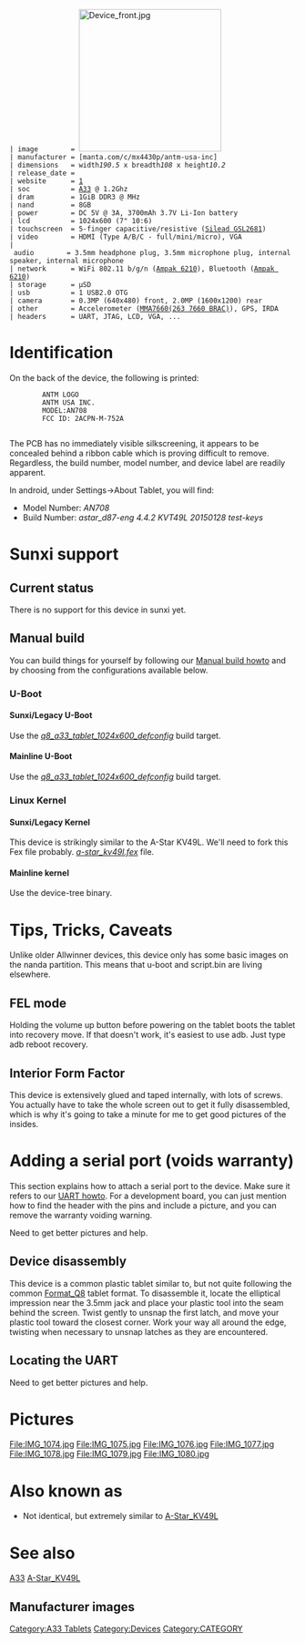  | image        = [[File:Device_front.jpg|250px]]
 | manufacturer = [manta.com/c/mx4430p/antm-usa-inc]
 | dimensions   = width''190.5'' x breadth''108'' x height''10.2''
 | release_date = {{Edit|Month year}}
 | website      = [http://www.manta.com/cp/mx4430p/550c99fdbd2a5a746d479a1e/tablet-pc]
 | soc          = [[A33]] @ 1.2Ghz
 | dram         = 1GiB DDR3 @ {{Edit|xxx}}MHz
 | nand         = 8GB
 | power        = DC 5V @ 3A, 3700mAh 3.7V Li-Ion battery
 | lcd          = 1024x600 (7" 10:6)
 | touchscreen  = 5-finger capacitive/resistive ([[Touchscreen#Silead|Silead GSL2681]])
 | video        = HDMI (Type A/B/C - full/mini/micro), VGA
 | audio        = 3.5mm headphone plug, 3.5mm microphone plug, internal speaker, internal microphone
 | network      = WiFi 802.11 b/g/n ([[Wifi#Ampak|Ampak 6210]]), Bluetooth ([[Wifi#Ampak|Ampak 6210]])
 | storage      = µSD
 | usb          = 1 USB2.0 OTG
 | camera       = 0.3MP (640x480) front, 2.0MP (1600x1200) rear
 | other        = Accelerometer ([[Accelerometer#FreeScale|MMA7660(263 7660 BRAC)]]), GPS, IRDA
 | headers      = UART, JTAG, LCD, VGA, ...

{{Remove_only_when_finished|This page needs to be properly filled according to the [[New_Device_howto |New Device Howto]] and the [[New_Device_page|New Device Page guide]].}}

{{Remove|If a device is special, then feel free to provide a terse description of what makes this device so special. But terse, no novels, no marketing blurb.}}

= Identification =

On the back of the device, the following is printed:

		<pre>
		ANTM LOGO
		ANTM USA INC.
		MODEL:AN708
		FCC ID: 2ACPN-M-752A
		</pre>

The PCB has no immediately visible silkscreening, it appears to be concealed
behind a ribbon cable which is proving difficult to remove. Regardless, the
build number, model number, and device label are readily apparent.

In android, under Settings->About Tablet, you will find:
* Model Number: ''AN708''
* Build Number: ''astar_d87-eng 4.4.2 KVT49L 20150128 test-keys''

= Sunxi support =

== Current status ==

There is no support for this device in sunxi yet.

== Manual build ==

You can build things for yourself by following our [[Manual_build_howto | Manual build howto]] and by choosing from the configurations available below.

=== U-Boot ===

==== Sunxi/Legacy U-Boot ====

Use the [https://github.com/linux-sunxi/u-boot-sunxi/blob/mirror/next/configs/q8_a33_tablet_1024x600_defconfig ''q8_a33_tablet_1024x600_defconfig''] build target.

==== Mainline U-Boot ====

Use the [https://github.com/linux-sunxi/u-boot-sunxi/blob/mirror/next/configs/q8_a33_tablet_1024x600_defconfig ''q8_a33_tablet_1024x600_defconfig''] build target.

=== Linux Kernel ===

==== Sunxi/Legacy Kernel ====

This device is strikingly similar to the A-Star KV49L. We'll need to fork this
Fex file probably. [https://github.com/linux-sunxi/sunxi-boards/blob/master/sys_config/a33/a-star_kv49l.fex ''a-star_kv49l.fex''] file.

==== Mainline kernel ====

Use the ''{{Edit|FAMILY-CHIP-DEVICE.dtb}}'' device-tree binary.

= Tips, Tricks, Caveats =

Unlike older Allwinner devices, this device only has some basic images on the
nanda partition. This means that u-boot and script.bin are living elsewhere.

== FEL mode ==

Holding the volume up button before powering on the tablet boots the tablet into
recovery move. If that doesn't work, it's easiest to use adb. Just type adb
reboot recovery.

== Interior Form Factor ==

This device is extensively glued and taped internally, with lots of screws. You
actually have to take the whole screen out to get it fully disassembled, which
is why it's going to take a minute for me to get good pictures of the insides.

= Adding a serial port ('''voids warranty''') =

This section explains how to attach a serial port to the device. Make sure it refers to our [[UART|UART howto]]. For a development board, you can just mention how to find the header with the pins and include a picture, and you can remove the warranty voiding warning.

Need to get better pictures and help.

== Device disassembly ==

This device is a common plastic tablet similar to, but not quite following the
common [[Format_Q8]] tablet format. To disassemble it, locate the elliptical
impression near the 3.5mm jack and place your plastic tool into the seam behind
the screen. Twist gently to unsnap the first latch, and move your plastic tool
toward the closest corner. Work your way all around the edge, twisting when
necessary to unsnap latches as they are encountered.

== Locating the UART ==

Need to get better pictures and help.

= Pictures =

<gallery>
File:IMG_1074.jpg
File:IMG_1075.jpg
File:IMG_1076.jpg
File:IMG_1077.jpg
File:IMG_1078.jpg
File:IMG_1079.jpg
File:IMG_1080.jpg
</gallery>

= Also known as =

* Not identical, but extremely similar to [[A-Star_KV49L]]

= See also =

[[A33]]
[[Category:A33 Tablets]]
[[A-Star_KV49L]]

== Manufacturer images ==

{{Remove|Optional. Add non-sunxi images in this section.}}

[[Category:Devices]]
[[Category:CATEGORY]]

